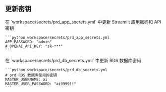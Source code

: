 ## 更新密钥

<Steps>
  <Step title="Streamlit应用密码与API密钥">
    在 `workspace/secrets/prd_app_secrets.yml` 中更新 Streamlit 应用密码和 API 密钥

    ```python workspace/secrets/prd_app_secrets.yml
    APP_PASSWORD: "admin"
    # OPENAI_API_KEY: "sk-***"
    ```

  </Step>
  <Step title="RDS数据库密码">
    在 `workspace/secrets/prd_db_secrets.yml` 中更新 RDS 数据库密码

    ```python workspace/secrets/prd_db_secrets.yml
    # prd RDS 数据库使用的密钥
    MASTER_USERNAME: ai
    MASTER_USER_PASSWORD: "ai9999!!"
    ```

  </Step>
</Steps>